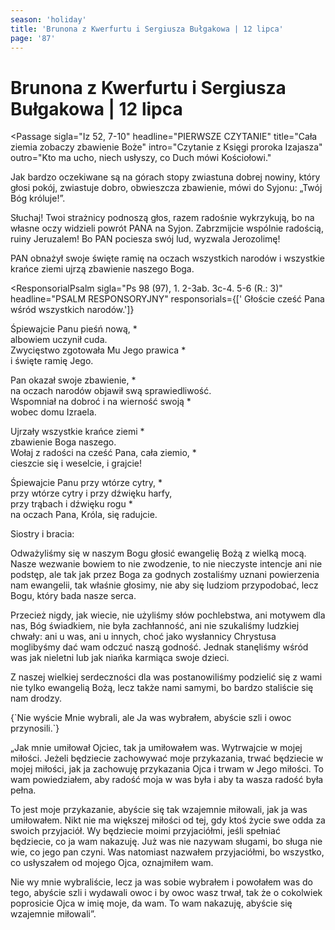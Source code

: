 ```yaml
---
season: 'holiday'
title: 'Brunona z Kwerfurtu i Sergiusza Bułgakowa | 12 lipca'
page: '87'
---
```


# Brunona z Kwerfurtu i Sergiusza Bułgakowa | 12 lipca

<Passage
  sigla="Iz 52, 7-10"
  headline="PIERWSZE CZYTANIE"
  title="Cała ziemia zobaczy zbawienie Boże"
  intro="Czytanie z Księgi proroka Izajasza"
  outro="Kto ma ucho, niech usłyszy, co Duch mówi Kościołowi."
>
  <p>Jak bardzo oczekiwane są na górach stopy zwiastuna dobrej nowiny, który głosi pokój, zwiastuje dobro, obwieszcza zbawienie, mówi do Syjonu: „Twój Bóg króluje!”.</p>
  <p>Słuchaj! Twoi strażnicy podnoszą głos, razem radośnie wykrzykują, bo na własne oczy widzieli powrót PANA na Syjon. Zabrzmijcie wspólnie radością, ruiny Jeruzalem! Bo PAN pociesza swój lud, wyzwala Jerozolimę!</p>
  <p>PAN obnażył swoje święte ramię na oczach wszystkich narodów i wszystkie krańce ziemi ujrzą zbawienie naszego Boga.</p>
</Passage>

<ResponsorialPsalm
  sigla="Ps 98 (97), 1. 2-3ab. 3c-4. 5-6 (R.: 3)"
  headline="PSALM RESPONSORYJNY"
  responsorials={[' Głoście cześć Pana wśród wszystkich narodów.']}
>
  <p>Śpiewajcie Panu pieśń nową, *<br/>albowiem uczynił cuda.<br/>Zwycięstwo zgotowała Mu Jego prawica *<br/>i święte ramię Jego.</p>
  <p>Pan okazał swoje zbawienie, *<br/>na oczach narodów objawił swą sprawiedliwość.<br/>Wspomniał na dobroć i na wierność swoją *<br/>wobec domu Izraela.</p>
  <p>Ujrzały wszystkie krańce ziemi *<br/>zbawienie Boga naszego.<br/>Wołaj z radości na cześć Pana, cała ziemio, *<br/>cieszcie się i weselcie, i grajcie!</p>
  <p>Śpiewajcie Panu przy wtórze cytry, *<br/>przy wtórze cytry i przy dźwięku harfy,<br/>przy trąbach i dźwięku rogu *<br/>na oczach Pana, Króla, się radujcie.</p>
</ResponsorialPsalm>
<Passage
  sigla="1 Tes 2, 2b-8"
  headline="DRUGIE CZYTANIE"
  title="Dać nie tylko naukę Bożą, lecz nadto dusze nasze"
  intro="Czytanie z Pierwszego listu świętego Pawła Apostoła do Tesaloniczan"
  outro="Kto ma ucho, niech usłyszy, co Duch mówi Kościołowi."
>
  <p>Siostry i bracia:</p>
  <p>Odważyliśmy się w naszym Bogu głosić ewangelię Bożą z wielką mocą. Nasze wezwanie bowiem to nie zwodzenie, to nie nieczyste intencje ani nie podstęp, ale tak jak przez Boga za godnych zostaliśmy uznani powierzenia nam ewangelii, tak właśnie głosimy, nie aby się ludziom przypodobać, lecz Bogu, który bada nasze serca.</p>
  <p>Przecież nigdy, jak wiecie, nie użyliśmy słów pochlebstwa, ani motywem dla nas, Bóg świadkiem, nie była zachłanność, ani nie szukaliśmy ludzkiej chwały: ani u was, ani u innych, choć jako wysłannicy Chrystusa moglibyśmy dać wam odczuć naszą godność. Jednak stanęliśmy wśród was jak nieletni lub jak niańka karmiąca swoje dzieci.</p>
  <p>Z naszej wielkiej serdeczności dla was postanowiliśmy podzielić się z wami nie tylko ewangelią Bożą, lecz także nami samymi, bo bardzo staliście się nam drodzy.</p>
</Passage>
<Passage
  sigla="J 15, 16"
  headline="AKLAMACJA"
  acclamation="Alleluja, alleluja, alleluja."
>
  {`Nie wyście Mnie wybrali, ale Ja was wybrałem,
abyście szli i owoc przynosili.`}
</Passage>
<Passage
  sigla="J 15, 9-17"
  headline="EWANGELIA"
  title="Nie wyście Mnie wybrali, ale Ja was wybrałem"
  intro=" Słowa Ewangelii według świętego Jana"
  outro="Oto słowo Pańskie"
>
  <p>„Jak mnie umiłował Ojciec, tak ja umiłowałem was. Wytrwajcie w mojej miłości. Jeżeli będziecie zachowywać moje przykazania, trwać będziecie w mojej miłości, jak ja zachowuję przykazania Ojca i trwam w Jego miłości. To wam powiedziałem, aby radość moja w was była i aby ta wasza radość była pełna.</p>
  <p>To jest moje przykazanie, abyście się tak wzajemnie miłowali, jak ja was umiłowałem. Nikt nie ma większej miłości od tej, gdy ktoś życie swe odda za swoich przyjaciół. Wy będziecie moimi przyjaciółmi, jeśli spełniać będziecie, co ja wam nakazuję. Już was nie nazywam sługami, bo sługa nie wie, co jego pan czyni. Was natomiast nazwałem przyjaciółmi, bo wszystko, co usłyszałem od mojego Ojca, oznajmiłem wam.</p>
  <p>Nie wy mnie wybraliście, lecz ja was sobie wybrałem i powołałem was do tego, abyście szli i wydawali owoc i by owoc wasz trwał, tak że o cokolwiek poprosicie Ojca w imię moje, da wam. To wam nakazuję, abyście się wzajemnie miłowali”.</p>
</Passage>
